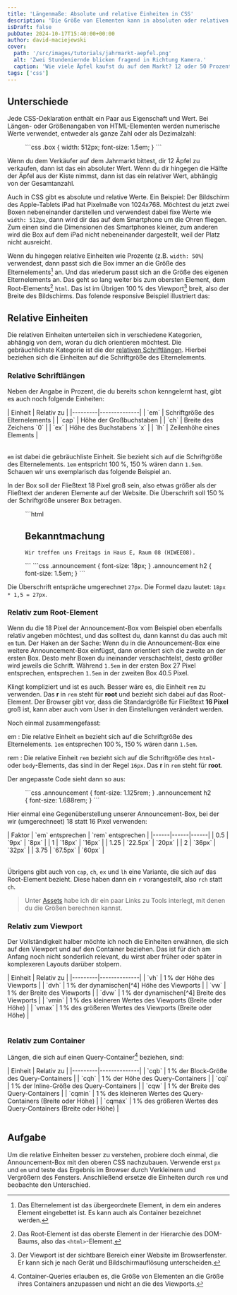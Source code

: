 ```yaml
---
title: 'Längenmaße: Absolute und relative Einheiten in CSS'
description: 'Die Größe von Elementen kann in absoluten oder relativen Einheiten angegeben werden. Hier erfährst du, welche Einheiten es gibt und wann du welche verwenden solltest.'
isDraft: false
pubDate: 2024-10-17T15:40:00+00:00
author: david-maciejewski
cover:
  path: '/src/images/tutorials/jahrmarkt-aepfel.png'
  alt: 'Zwei Stundeniernde blicken fragend in Richtung Kamera.'
  caption: 'Wie viele Äpfel kaufst du auf dem Markt? 12 oder 50 Prozent aus der Box?'
tags: ['css']
---
```




## Unterschiede

Jede CSS-Deklaration enthält ein Paar aus Eigenschaft und Wert. Bei Längen- oder Größenangaben von HTML-Elementen werden numerische Werte verwendet, entweder als ganze Zahl oder als Dezimalzahl:

<Figure caption="`100px` ist ein absoluter, `1.5em` ist ein relativer Wert.">
```css
.box {
  width: 512px;
  font-size: 1.5em;
}
```
</Figure>

Wenn du dem Verkäufer auf dem Jahrmarkt bittest, dir 12 Äpfel zu verkaufen, dann ist das ein absoluter Wert. Wenn du dir hingegen die Hälfte der Äpfel aus der Kiste nimmst, dann ist das ein relativer Wert, abhängig von der Gesamtanzahl.

Auch in CSS gibt es absolute und relative Werte. Ein Beispiel: Der Bildschirm des Apple-Tablets iPad hat Pixelmaße von 1024x768. Möchtest du jetzt zwei Boxen nebeneinander darstellen und verwendest dabei fixe Werte wie `width: 512px`, dann wird dir das auf dem Smartphone um die Ohren fliegen. Zum einen sind die Dimensionen des Smartphones kleiner, zum anderen wird die Box auf dem iPad nicht nebeneinander dargestellt, weil der Platz nicht ausreicht.

Wenn du hingegen relative Einheiten wie Prozente (z.B. `width: 50%`) verwendest, dann passt sich die Box immer an die Größe des Elternelements[^1] an. Und das wiederum passt sich an die Größe des eigenen Elternelements an. Das geht so lang weiter bis zum obersten Element, dem Root-Elements[^2] `html`. Das ist im Übrigen 100&#8239;% des Viewport[^3] breit, also der Breite des Bildschirms. Das folende responsive Beispiel illustriert das:

<Figure caption="Was glaubst du? Wie lang ist die kleinste Box und woran orentiert sie sich?">
  <SnippetNestedBoxes title="Demo" />
</Figure>

## Relative Einheiten

Die relativen Einheiten unterteilen sich in verschiedene Kategorien, abhängig von dem, woran du dich orientieren möchtest. Die gebräuchlichste Kategorie ist die der [relativen Schriftlängen](#relative-schriftlängen). Hierbei beziehen sich die Einheiten auf die Schriftgröße des Elternelements.

### Relative Schriftlängen

Neben der Angabe in Prozent, die du bereits schon kenngelernt hast, gibt es auch noch folgende Einheiten:

<Table mode="responsive">
| Einheit | Relativ zu |
|---------|--------------|
| `em`    | Schriftgröße des Elternelements |
| `cap`   | Höhe der Großbuchstaben |
| `ch`    | Breite des Zeichens `0` |
| `ex`    | Höhe des Buchstabens `x` |
| `lh`    | Zeilenhöhe eines Elements |
</Table>

`em` ist dabei die gebräuchliste Einheit. Sie bezieht sich auf die Schriftgröße des Elternelements. `1em` entspricht 100&#8239;%, 150&#8239;% wären dann `1.5em`. Schauen wir uns exemplarisch das folgende Beispiel an.

In der Box soll der Fließtext 18 Pixel groß sein, also etwas größer als der Fließtext der anderen Elemente auf der Website. Die Überschrift soll 150&#8239;% der Schriftgröße unserer Box betragen.

<Figure caption="Die Schriftgrößer der Überschrift wird relativ zum Elternelement, also der Announcement-Box&nbsp;gesetzt.">
  ```html
  <section class="announcement">
    <h2>Bekanntmachung</h2>

    Wir treffen uns Freitags in Haus E, Raum 08 (HIWEE08).
  </section>
  ```
  ```css
  .announcement { font-size: 18px; }
  .announcement h2 { font-size: 1.5em; }
  ```
</Figure>

Die Überschrift entspräche umgerechnet `27px`. Die Formel dazu lautet: `18px * 1,5 = 27px`.

### Relativ zum Root-Element

Wenn du die 18 Pixel der Announcement-Box vom Beispiel oben ebenfalls relativ angeben möchtest, und das solltest du, dann kannst du das auch mit `em` tun. Der Haken an der Sache: Wenn du in die Announcement-Box eine weitere Announcement-Box einfügst, dann orientiert sich die zweite an der ersten Box. Desto mehr Boxen du ineinander verschachtelst, desto größer wird jeweils die Schrift. Während `1.5em` in der ersten Box 27 Pixel entsprechen, entsprechen `1.5em` in der zweiten Box 40.5 Pixel.

Klingt kompliziert und ist es auch. Besser wäre es, die Einheit `rem` zu verwenden. Das **r** in `rem` steht für **root** und bezieht sich dabei auf das Root-Element. Der Browser gibt vor, dass die Standardgröße für Fließtext **16 Pixel** groß ist, kann aber auch vom User in den Einstellungen verändert werden.

Noch einmal zusammengefasst:

em
: Die relative Einheit `em` bezieht sich auf die Schriftgröße des Elternelements. `1em` entsprechen 100&#8239;%, 150&#8239;% wären dann `1.5em`.

rem
: Die relative Einheit `rem` bezieht sich auf die Schriftgröße des `html`- oder `body`-Elements, das sind in der Regel `16px`. Das **r** in `rem` steht für **root**.

Der angepasste Code sieht dann so aus:

<Figure caption="Der Fließtext ist 18 Pixel, die Überschrift 27 Pixel groß.">
  ```css
  .announcement { font-size: 1.125rem; }
  .announcement h2 { font-size: 1.688rem; }
  ```
</Figure>

Hier einmal eine Gegenüberstellung unserer Announcement-Box, bei der wir (umgerechneet) 18 statt 16 Pixel verwenden:

<Table mode="scroll">
| Faktor | `em` entsprechen | `rem` entsprechen |
|------|------|------|
| 0.5  | `9px` | `8px` |
| 1    | `18px` | `16px` |
| 1.25 | `22.5px` | `20px` |
| 2    | `36px` | `32px` |
| 3.75 | `67.5px` | `60px` |
</Table>

Übrigens gibt auch von `cap`, `ch`, `ex` und `lh` eine Variante, die sich auf das Root-Element bezieht. Diese haben dann ein `r` vorangestellt, also `rch` statt `ch`.

> Unter [Assets](/assets#typografie) habe ich dir ein paar Links zu Tools interlegt, mit denen du die Größen berechnen kannst.

### Relativ zum Viewport

Der Vollständigkeit halber möchte ich noch die Einheiten erwähnen, die sich auf den Viewport und auf den Container beziehen. Das ist für dich am Anfang noch nicht sonderlich relevant, du wirst aber früher oder später in komplexeren Layouts darüber stolpern.

<Table mode="responsive">
| Einheit | Relativ zu |
|---------|--------------|
| `vh`    | 1&#8239;% der Höhe des Viewports |
| `dvh`   | 1&#8239;% der dynamischen[^4] Höhe des Viewports |
| `vw`    | 1&#8239;% der Breite des Viewports |
| `dvw`   | 1&#8239;% der dynamischen[^4] Breite des Viewports |
| `vmin`  | 1&#8239;% des kleineren Wertes des Viewports (Breite oder Höhe) |
| `vmax`  | 1&#8239;% des größeren Wertes des Viewports (Breite oder Höhe) |
</Table>

### Relativ zum Container

Längen, die sich auf einen Query-Container[^5] beziehen, sind:

<Table mode="responsive">
| Einheit | Relativ zu |
|---------|--------------|
| `cqb`   | 1&#8239;% der Block-Größe des Query-Containers |
| `cqh`   | 1&#8239;% der Höhe des Query-Containers |
| `cqi`   | 1&#8239;% der Inline-Größe des Query-Containers |
| `cqw`   | 1&#8239;% der Breite des Query-Containers |
| `cqmin` | 1&#8239;% des kleineren Wertes des Query-Containers (Breite oder Höhe) |
| `cqmax` | 1&#8239;% des größeren Wertes des Query-Containers (Breite oder Höhe) |
</Table>

## Aufgabe

Um die relative Einheiten besser zu verstehen, probiere doch einmal, die Announcement-Box mit den oberen CSS nachzubauen. Verwende erst `px` und `em` und teste das Ergebnis im Browser durch Verkleinern und Vergrößern des Fensters. Anschließend ersetze die Einheiten durch `rem` und beobachte den Unterschied.

[^1]: Das Elternelement ist das übergeordnete Element, in dem ein anderes Element eingebettet ist. Es kann auch als Container bezeichnet werden.
[^2]: Das Root-Element ist das oberste Element in der Hierarchie des DOM-Baums, also das `<html>`-Element.
[^3]: Der Viewport ist der sichtbare Bereich einer Website im Browserfenster. Er kann sich je nach Gerät und Bildschirmauflösung unterscheiden.
[^4]: Die dynamische Höhe und Breite des Viewports beziehen sich stets auf die aktuelle Größe des Viewports, also die Größe, die der Viewport gerade hat. Diese verändert sich zum Beispiel durch Scrollbalken oder die Adressleiste des Browsers.
[^5]: Container-Queries erlauben es, die Größe von Elementen an die Größe ihres Containers anzupassen und nicht an die des Viewports.